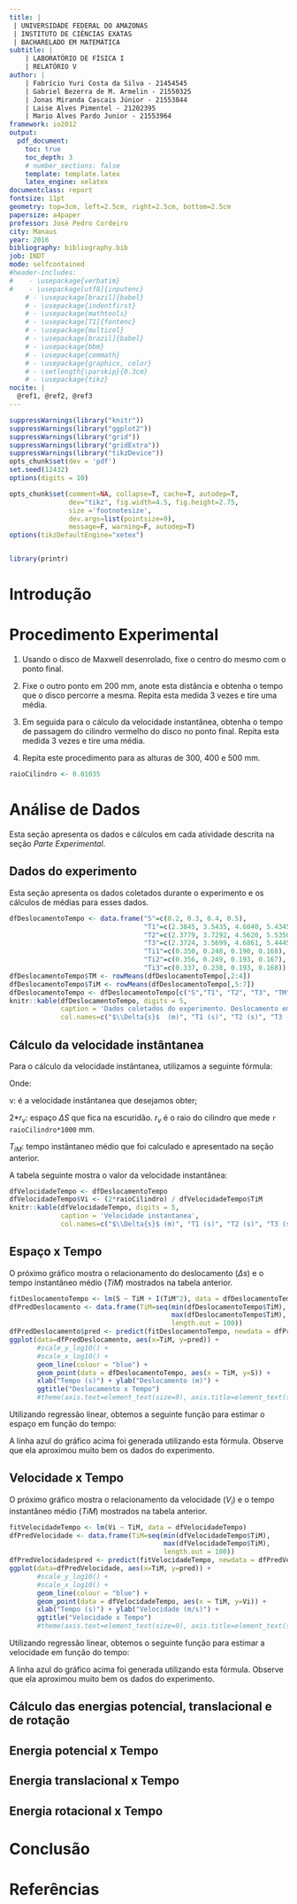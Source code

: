 ```yaml
---
title: |
 | UNIVERSIDADE FEDERAL DO AMAZONAS
 | INSTITUTO DE CIÊNCIAS EXATAS
 | BACHARELADO EM MATEMÁTICA
subtitle: | 
    | LABORATÓRIO DE FÍSICA I
    | RELATÓRIO V
author: | 
    | Fabrício Yuri Costa da Silva - 21454545
    | Gabriel Bezerra de M. Armelin - 21550325
    | Jonas Miranda Cascais Júnior - 21553844
    | Laise Alves Pimentel - 21202395
    | Mario Alves Pardo Junior - 21553964
framework: io2012
output: 
  pdf_document:
    toc: true
    toc_depth: 3
    # number_sections: false
    template: template.latex
    latex_engine: xelatex
documentclass: report
fontsize: 11pt
geometry: top=3cm, left=2.5cm, right=2.5cm, bottom=2.5cm
papersize: a4paper
professor: José Pedro Cordeiro
city: Manaus
year: 2016
bibliography: bibliography.bib
job: INDT
mode: selfcontained
#header-includes: 
#    - \usepackage{verbatim}
#    - \usepackage[utf8]{inputenc}
    # - \usepackage[brazil]{babel}
    # - \usepackage{indentfirst}  
    # - \usepackage{mathtools}       
    # - \usepackage[T1]{fontenc}     
    # - \usepackage{multicol}
    # - \usepackage[brazil]{babel}
    # - \usepackage{bbm}
    # - \usepackage{commath}
    # - \usepackage{graphicx, color}
    # - \setlength{\parskip}{0.3cm}
    # - \usepackage{tikz}
nocite: | 
  @ref1, @ref2, @ref3
---
```



```r
suppressWarnings(library("knitr"))
suppressWarnings(library("ggplot2"))
suppressWarnings(library("grid"))
suppressWarnings(library("gridExtra"))
suppressWarnings(library("tikzDevice"))
opts_chunk$set(dev = 'pdf')
set.seed(12432) 
options(digits = 10) 

opts_chunk$set(comment=NA, collapse=T, cache=T, autodep=T,
               dev="tikz", fig.width=4.5, fig.height=2.75,
               size ='footnotesize',
               dev.args=list(pointsize=9),
               message=F, warning=F, autodep=T)
options(tikzDefaultEngine="xetex")


library(printr)
```


Introdução
===================


Procedimento Experimental
====================

1. Usando o disco de Maxwell desenrolado, fixe o centro do mesmo com o ponto final.

2. Fixe o outro ponto em 200 mm, anote esta distância e obtenha o tempo que o disco percorre a mesma. Repita esta medida 3 vezes e tire uma média.

3. Em seguida para o cálculo da velocidade instantânea, obtenha o tempo de passagem do cilindro vermelho do disco no ponto final. Repita esta medida 3 vezes e tire uma média.

4. Repita este procedimento para as alturas de 300, 400 e 500 mm.

```r
raioCilindro <- 0.01035
```

Análise de Dados
====================

Esta seção apresenta os dados e cálculos em cada atividade descrita na seção *Parte Experimental*.

## Dados do experimento


Esta seção apresenta os dados coletados durante o experimento e os cálculos de médias para esses dados.

```r
dfDeslocamentoTempo <- data.frame("S"=c(0.2, 0.3, 0.4, 0.5),
                                  "T1"=c(2.3845, 3.5435, 4.6040, 5.4345), 
                                  "T2"=c(2.3779, 3.7292, 4.5620, 5.5350), 
                                  "T3"=c(2.3724, 3.5699, 4.6861, 5.4445), 
                                  "Ti1"=c(0.350, 0.248, 0.190, 0.168),
                                  "Ti2"=c(0.356, 0.249, 0.193, 0.167),
                                  "Ti3"=c(0.337, 0.238, 0.193, 0.168))
dfDeslocamentoTempo$TM <- rowMeans(dfDeslocamentoTempo[,2:4])
dfDeslocamentoTempo$TiM <- rowMeans(dfDeslocamentoTempo[,5:7])
dfDeslocamentoTempo <- dfDeslocamentoTempo[c("S","T1", "T2", "T3", "TM", "Ti1", "Ti2", "Ti3", "TiM")]
knitr::kable(dfDeslocamentoTempo, digits = 5, 
             caption = 'Dados coletados do experimento. Deslocamento em metro e tempo em segundo.', 
             col.names=c("$\\Delta{s}$  (m)", "T1 (s)", "T2 (s)", "T3 (s)", "TM (s)", "Ti1 (s)", "Ti2 (s)", "Ti3 (s)", "TiM (s)"))
```


## Cálculo da velocidade instântanea

Para o cálculo da velocidade instântanea, utilizamos a seguinte fórmula:

\begin{align}\label{eq:aceleracao}
v \approx  \frac{2r_{v}}{T_{iM}} 
\end{align}

Onde:

v: é a velocidade instântanea que desejamos obter;

2*$r_v$: espaço $\Delta{S}$ que fica na escuridão. $r_v$ é o raio do cilindro que mede `r raioCilindro*1000` mm.

$T_{iM}$: tempo instântaneo médio que foi calculado e apresentado na seção anterior.


A tabela seguinte mostra o valor da velocidade instantânea:


```r
dfVelocidadeTempo <- dfDeslocamentoTempo
dfVelocidadeTempo$Vi <- (2*raioCilindro) / dfVelocidadeTempo$TiM
knitr::kable(dfVelocidadeTempo, digits = 5, 
             caption = 'Velocidade instantanea', 
             col.names=c("$\\Delta{s}$ (m)", "T1 (s)", "T2 (s)", "T3 (s)", "TM (s)", "Ti1 (s)", "Ti2 (s)", "Ti3 (s)", "TiM (s)", "Vi (m/s)"))
```


## Espaço x Tempo

O próximo gráfico mostra o relacionamento do deslocamento ($\Delta{s}$) e o tempo instantâneo médio ($T{iM}$) mostrados na tabela anterior.

```r
fitDeslocamentoTempo <- lm(S ~ TiM + I(TiM^2), data = dfDeslocamentoTempo)
dfPredDeslocamento <- data.frame(TiM=seq(min(dfDeslocamentoTempo$TiM), 
                                         max(dfDeslocamentoTempo$TiM), 
                                         length.out = 100))
dfPredDeslocamento$pred <- predict(fitDeslocamentoTempo, newdata = dfPredDeslocamento)
ggplot(data=dfPredDeslocamento, aes(x=TiM, y=pred)) +
       #scale_y_log10() +
       #scale_x_log10() +
       geom_line(colour = "blue") + 
       geom_point(data = dfDeslocamentoTempo, aes(x = TiM, y=S)) +
       xlab("Tempo (s)") + ylab("Deslocamento (m)") +
       ggtitle("Deslocamento x Tempo")
       #theme(axis.text=element_text(size=9), axis.title=element_text(size=10))
```


Utilizando regressão linear, obtemos a seguinte função para estimar o espaço em função do tempo:

\begin{align}\label{eq:estimativaDeslocamento}
s = `r sprintf("%.5f",coef(fitDeslocamentoTempo)[3])` * T_{iM}^2 `r sprintf("%+.5f",coef(fitDeslocamentoTempo)[2])` * T_{iM} `r sprintf("%+.5f",coef(fitDeslocamentoTempo)[1])`
\end{align}

A linha azul do gráfico acima foi generada utilizando esta fórmula. Observe que ela aproximou muito bem os dados do experimento.

## Velocidade x Tempo

O próximo gráfico mostra o relacionamento da velocidade ($V_i$) e o tempo instantâneo médio ($T{iM}$) mostrados na tabela anterior.

```r
fitVelocidadeTempo <- lm(Vi ~ TiM, data = dfVelocidadeTempo)
dfPredVelocidade <- data.frame(TiM=seq(min(dfVelocidadeTempo$TiM), 
                                       max(dfVelocidadeTempo$TiM), 
                                       length.out = 100))
dfPredVelocidade$pred <- predict(fitVelocidadeTempo, newdata = dfPredVelocidade)
ggplot(data=dfPredVelocidade, aes(x=TiM, y=pred)) +
       #scale_y_log10() +
       #scale_x_log10() +
       geom_line(colour = "blue") + 
       geom_point(data = dfVelocidadeTempo, aes(x = TiM, y=Vi)) +
       xlab("Tempo (s)") + ylab("Velocidade (m/s)") +
       ggtitle("Velocidade x Tempo")
       #theme(axis.text=element_text(size=9), axis.title=element_text(size=10))
```

Utilizando regressão linear, obtemos o seguinte função para estimar a velocidade em função do tempo:

\begin{align}\label{eq:estimativaVelocidade}
v =  `r sprintf("%.5f",coef(fitVelocidadeTempo)[2])` * T_{iM} `r sprintf("%+.5f",coef(fitVelocidadeTempo)[1])`
\end{align}

A linha azul do gráfico acima foi generada utilizando esta fórmula. Observe que ela aproximou muito bem os dados do experimento.


## Cálculo das energias potencial, translacional e de rotação

## Energia potencial x Tempo

## Energia translacional x Tempo

## Energia  rotacional x Tempo

Conclusão
====================


Referências
====================